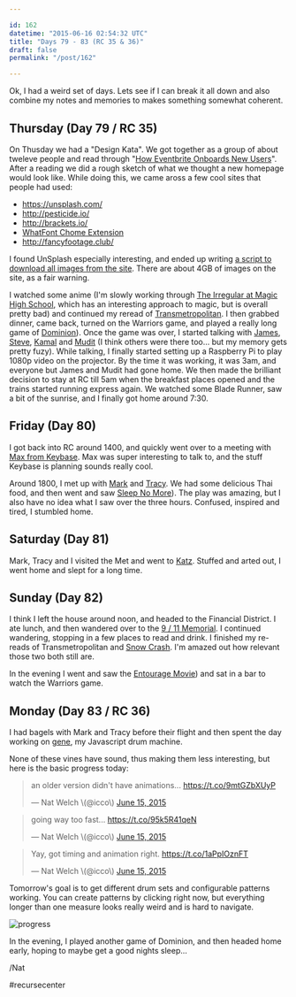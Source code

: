 ```yaml
---

id: 162
datetime: "2015-06-16 02:54:32 UTC"
title: "Days 79 - 83 (RC 35 & 36)"
draft: false
permalink: "/post/162"

---
```


Ok, I had a weird set of days. Lets see if I can break it all down and also combine my notes and memories to makes something somewhat coherent.

## Thursday \(Day 79 / RC 35\)

On Thusday we had a "Design Kata". We got together as a group of about tweleve people and read through "[How Eventbrite Onboards New Users](https://www.useronboard.com/how-eventbrite-onboards-new-users/)". After a reading we did a rough sketch of what we thought a new homepage would look like. While doing this, we came aross a few cool sites that people had used:

* https://unsplash.com/
* http://pesticide.io/
* http://brackets.io/
* [WhatFont Chome Extension](https://chrome.google.com/webstore/detail/whatfont/jabopobgcpjmedljpbcaablpmlmfcogm)
* http://fancyfootage.club/

I found UnSplash especially interesting, and ended up writing [a script to download all images from the site](https://gist.github.com/icco/d33ac8f4f06fca7a9552). There are about 4GB of images on the site, as a fair warning.

I  watched some anime \(I'm slowly working through [The Irregular at Magic High School](https://en.wikipedia.org/wiki/The_Irregular_at_Magic_High_School), which has an interesting approach to magic, but is overall pretty bad\) and continued my reread of [Transmetropolitan](https://en.wikipedia.org/wiki/Transmetropolitan). I then grabbed dinner, came back, turned on the Warriors game, and played a really long game of [Dominion](https://en.wikipedia.org/wiki/Dominion_%28card_game)\). Once the game was over, I started talking with [James](https://twitter.com/_jak), [Steve](https://twitter.com/ifosteve), [Kamal](https://twitter.com/kamalmarhubi) and [Mudit](https://twitter.com/muditameta) \(I think others were there too... but my memory gets pretty fuzy\). While talking, I finally started setting up a Raspberry Pi to play 1080p video on the projector. By the time it was working, it was 3am, and everyone but James and Mudit had gone home. We then made the brilliant decision to stay at RC till 5am when the breakfast places opened and the trains started running express again. We watched some Blade Runner, saw a bit of the sunrise, and I finally got home around 7:30.

## Friday \(Day 80\)

I got back into RC around 1400, and quickly went over to a meeting with [Max from Keybase](https://twitter.com/maxtaco). Max was super interesting to talk to, and the stuff Keybase is planning sounds really cool.

Around 1800, I met up with [Mark](http://markgius.com/) and [Tracy](https://www.linkedin.com/pub/tracy-gius/11/b7/766). We had some delicious Thai food, and then went and saw [Sleep No More](https://en.wikipedia.org/wiki/Sleep_No_More_%282011_play)\). The play was amazing, but I also have no idea what I saw over the three hours. Confused, inspired and tired, I stumbled home.

## Saturday \(Day 81\)

Mark, Tracy and I visited the Met and went to [Katz](https://en.wikipedia.org/wiki/Katz%27s_Delicatessen). Stuffed and arted out, I went home and slept for a long time.

## Sunday \(Day 82\)

I think I left the house around noon, and headed to the Financial District. I ate lunch, and then wandered over to the [9 / 11 Memorial](https://en.wikipedia.org/wiki/National_September_11_Memorial_%!_%28MISSING). I continued wandering, stopping in a few places to read and drink. I finished my re-reads of Transmetropolitan and [Snow Crash](https://en.wikipedia.org/wiki/Snow_Crash). I'm amazed out how relevant those two both still are.

In the evening I went and saw the [Entourage Movie](https://en.wikipedia.org/wiki/Entourage_%28film)\) and sat in a bar to watch the Warriors game.

## Monday \(Day 83 / RC 36\)

I had bagels with Mark and Tracy before their flight and then spent the day working on [gene](https://github.com/icco/gene), my Javascript drum machine.

None of these vines have sound, thus making them less interesting, but here is the basic progress today:

<blockquote class="twitter-tweet" lang="en"><p lang="en" dir="ltr">an older version didn&#39;t have animations... <a href="https://t.co/9mtGZbXUyP">https://t.co/9mtGZbXUyP</a></p>&mdash; Nat Welch \(@icco\) <a href="https://twitter.com/icco/status/610559240722350081">June 15, 2015</a></blockquote>
<script async src="//platform.twitter.com/widgets.js" charset="utf-8"></script>

<blockquote class="twitter-tweet" lang="en"><p lang="en" dir="ltr">going way too fast... <a href="https://t.co/95k5R41qeN">https://t.co/95k5R41qeN</a></p>&mdash; Nat Welch \(@icco\) <a href="https://twitter.com/icco/status/610558540424609792">June 15, 2015</a></blockquote>
<script async src="//platform.twitter.com/widgets.js" charset="utf-8"></script>

<blockquote class="twitter-tweet" lang="en"><p lang="en" dir="ltr">Yay, got timing and animation right. <a href="https://t.co/1aPpIOznFT">https://t.co/1aPpIOznFT</a></p>&mdash; Nat Welch \(@icco\) <a href="https://twitter.com/icco/status/610575010672066563">June 15, 2015</a></blockquote>
<script async src="//platform.twitter.com/widgets.js" charset="utf-8"></script>

Tomorrow's goal is to get different drum sets and configurable patterns working. You can create patterns by clicking right now, but everything longer than one measure looks really weird and is hard to navigate.

![progress](https://s3.amazonaws.com/f.cl.ly/items/0Y2Z171L2L472v3c400H/Screen%!S%28MISSING)

In the evening, I played another game of Dominion, and then headed home early, hoping to maybe get a good nights sleep...

/Nat

#recursecenter
